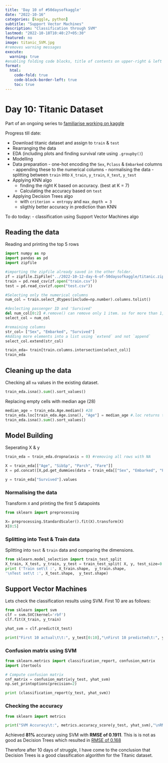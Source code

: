 ```yaml
---
title: 'Day 10 of #50daysofkaggle'
date: "2022-10-16"
categories: [kaggle, python]
subtitle: "Support Vector Machines"
description: "Classification through SVM"
lastmod: "2022-10-18T10:40:27+05:30"
featured: no
image: titanic_SVM.jpg
#removes warning messages
execute: 
  warning: true
#enabling folding code blocks, title of contents on upper-right & left border for code
format: 
  html: 
    code-fold: true
    code-block-border-left: true
    toc: true
---
```


# Day 10: Titanic Dataset

Part of an ongoing series to [familiarise working on kaggle](https://www.ds-ramakant.com/tag/50daysofkaggle/)

Progress till date:

-   Download titanic dataset and assign to `train` & `test`
-   Rearranging the data
-   EDA (including plots and finding survival rate using `.groupby()`)
-   Modelling
-   Data preparation - one-hot encoding the `Sex`, `Pclass` & `Embarked` columns - appending these to the numerical columns - normalising the data - splitting between `train` into `X_train`, `y_train`, `X_test`, `y_test`
-   Applying KNN algo
    -   finding the right K based on accuracy. (best at K = 7)
    -   Calculating the accuracy based on `test`
-   Applying Decision Trees algo
    -   with `criterion = entropy` and `max_depth = 3`
    -   sligthly better accuracy in prediction than KNN

To do today: - classification using Support Vector Machines algo

## Reading the data

Reading and printing the top 5 rows

```python
import numpy as np
import pandas as pd
import zipfile

#importing the zipfile already saved in the other folder. 
zf = zipfile.ZipFile("../2022-10-12-day-6-of-50daysofkaggle/titanic.zip")
train = pd.read_csv(zf.open("train.csv"))
test = pd.read_csv(zf.open("test.csv"))

#Selecting only the numerical columns
num_col = train.select_dtypes(include=np.number).columns.tolist()

#deslecting passenger ID and 'Survived' 
del num_col[0:2] #.remove() can remove only 1 item. so for more than 1, use for loop 
select_col = num_col

#remaining columns
str_col= ["Sex", "Embarked", "Survived"]
#Adding more elements into a list using `extend` and not `append`
select_col.extend(str_col)

train_eda= train[train.columns.intersection(select_col)]
train_eda
```

## Cleaning up the data

Checking all `na` values in the existing dataset.

```python
train_eda.isna().sum().sort_values()
```

Replacing empty cells with median age (28)

```python
median_age = train_eda.Age.median() #28
train_eda.loc[train_eda.Age.isna(), "Age"] = median_age #.loc returns the view and doesn't throw warning msg
train_eda.isna().sum().sort_values()
```

## Model Building

Seperating X & y

```python
train_eda = train_eda.dropna(axis = 0) #removing all rows with NA

X = train_eda[["Age", "SibSp", "Parch", "Fare"]]
X = pd.concat([X,pd.get_dummies(data = train_eda[["Sex", "Embarked", "Pclass"]], columns = ["Sex", "Embarked", "Pclass"])], axis = 1)

y = train_eda["Survived"].values
```

### Normalising the data

Transform `X` and printing the first 5 datapoints

```python
from sklearn import preprocessing

X= preprocessing.StandardScaler().fit(X).transform(X)
X[0:5]
```

### Splitting into Test & Train data

Splitting into `test` & `train` data and comparing the dimensions.

```python

from sklearn.model_selection import train_test_split
X_train, X_test, y_train, y_test = train_test_split( X, y, test_size=0.2, random_state=4)
print ('Train set\t :', X_train.shape,  y_train.shape,
'\nTest set\t :', X_test.shape,  y_test.shape)


```

## Support Vector Machines

Lets check the classification results using SVM. First 10 are as follows:

```python
from sklearn import svm
clf = svm.SVC(kernel='rbf')
clf.fit(X_train, y_train) 

yhat_svm = clf.predict(X_test)

print("First 10 actual\t\t:", y_test[0:10],"\nFirst 10 predicted\t:", yhat_svm[0:10])

```

### Confusion matrix using SVM

```python
from sklearn.metrics import classification_report, confusion_matrix
import itertools

# Compute confusion matrix
cnf_matrix = confusion_matrix(y_test, yhat_svm)
np.set_printoptions(precision=2)

print (classification_report(y_test, yhat_svm))
```

### Checking the accuracy

```python
from sklearn import metrics

print("SVM Accuracy\t:", metrics.accuracy_score(y_test, yhat_svm),"\nRMSE\t\t\t:", metrics.mean_squared_error(y_test,yhat_svm),"\nNormalised RMSE\t:", metrics.mean_squared_error(y_test,yhat_svm)/np.std(y_test))
```

Achieved **81%** accuracy using SVM with **RMSE of 0.1911**. This is is not as good as Decision Trees which resulted in [RMSE of 0.168](https://www.ds-ramakant.com/post/day-8-of-kaggle/)

Therefore after 10 days of struggle, I have come to the conclusion that Decision Trees is a good classification algorithm for the Titanic dataset.
